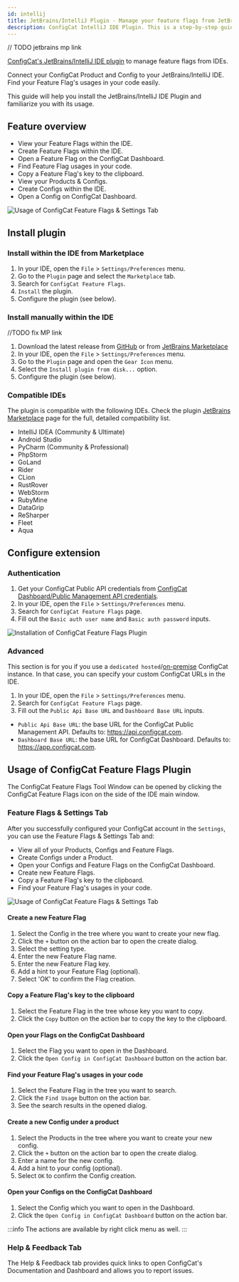 ```yaml
---
id: intellij
title: JetBrains/IntelliJ Plugin - Manage your feature flags from JetBrains/IntelliJ IDEs
description: ConfigCat IntelliJ IDE Plugin. This is a step-by-step guide on how to use the ConfigCat JetBrains/IntelliJ Plugin to manage feature flags in your IDEs.
---
```


// TODO jetbrains mp link

<a href="https://marketplace.visualstudio.com/items?itemName=ConfigCat.configcat-feature-flags" target="_blank">ConfigCat's JetBrains/IntelliJ IDE plugin</a> to manage feature flags from IDEs.

Connect your ConfigCat Product and Config to your JetBrains/IntelliJ IDE. Find your Feature Flag's usages in your code easily.

This guide will help you install the JetBrains/IntelliJ IDE Plugin and familiarize you with its usage.

## Feature overview

- View your Feature Flags within the IDE.
- Create Feature Flags within the IDE.
- Open a Feature Flag on the ConfigCat Dashboard.
- Find Feature Flag usages in your code.
- Copy a Feature Flag's key to the clipboard.
- View your Products & Configs.
- Create Configs within the IDE.
- Open a Config on ConfigCat Dashboard.

<img src="/docs/assets/intellij/usage1.gif" className="zoomable" alt="Usage of ConfigCat Feature Flags & Settings Tab" />

## Install plugin

### Install within the IDE from Marketplace

1. In your IDE, open the `File` > `Settings/Preferences` menu.
1. Go to the `Plugin` page and select the `Marketplace` tab.
1. Search for `ConfigCat Feature Flags`.
1. `Install` the plugin.
1. Configure the plugin (see below).

### Install manually within the IDE

//TODO fix MP link

1. Download the latest release from [GitHub](https://github.com/configcat/intellij-plugin/releases/latest) or from [JetBrains Marketplace](https://github.com/configcat/intellij-plugin/releases/latest)
1. In your IDE, open the `File` > `Settings/Preferences` menu.
1. Go to the `Plugin` page and open the `Gear Icon` menu.
1. Select the `Install plugin from disk...` option.
1. Configure the plugin (see below).

### Compatible IDEs
The plugin is compatible with the following IDEs. Check the plugin [JetBrains Marketplace](https://github.com/configcat/intellij-plugin/releases/latest) page for the full, detailed compatibility list.

- IntelliJ IDEA (Community & Ultimate)
- Android Studio
- PyCharm (Community & Professional)
- PhpStorm
- GoLand
- Rider
- CLion
- RustRover
- WebStorm
- RubyMine
- DataGrip
- ReSharper
- Fleet
- Aqua

## Configure extension

### Authentication

1. Get your ConfigCat Public API credentials from [ConfigCat Dashboard/Public Management API credentials](https://app.configcat.com/my-account/public-api-credentials).
1. In your IDE, open the `File` > `Settings/Preferences` menu.
1. Search for `ConfigCat Feature Flags` page.
1. Fill out the `Basic auth user name` and `Basic auth password` inputs.

<img src="/docs/assets/intellij/auth.gif" className="zoomable" alt="Installation of ConfigCat Feature Flags Plugin" />

### Advanced

This section is for you if you use a `dedicated hosted`/[on-premise](https://configcat.com/on-premise/) ConfigCat instance. In that case, you can specify your custom ConfigCat URLs  in the IDE.

1. In your IDE, open the `File` > `Settings/Preferences` menu.
1. Search for `ConfigCat Feature Flags` page.
1. Fill out the `Public Api Base URL` and `Dashboard Base URL` inputs.

- `Public Api Base URL`: the base URL for the ConfigCat Public Management API. Defaults to: https://api.configcat.com.
- `Dashboard Base URL`: the base URL for ConfigCat Dashboard. Defaults to: https://app.configcat.com.

## Usage of ConfigCat Feature Flags Plugin

The ConfigCat Feature Flags Tool Window can be opened by clicking the ConfigCat Feature Flags icon on the side of the IDE main window.

### Feature Flags & Settings Tab

After you successfully configured your ConfigCat account in the `Settings`, you can use the Feature Flags & Settings Tab and:

- View all of your Products, Configs and Feature Flags.
- Create Configs under a Product.
- Open your Configs and Feature Flags on the ConfigCat Dashboard.
- Create new Feature Flags.
- Copy a Feature Flag's key to the clipboard.
- Find your Feature Flag's usages in your code.

<img src="/docs/assets/intellij/usage2.gif" className="zoomable" alt="Usage of ConfigCat Feature Flags & Settings Tab" />

#### Create a new Feature Flag

1. Select the Config in the tree where you want to create your new flag.
1. Click the `+` button on the action bar to open the create dialog.
1. Select the setting type.
1. Enter the new Feature Flag name.
1. Enter the new Feature Flag key.
1. Add a hint to your Feature Flag (optional).
1. Select 'OK' to confirm the Flag creation.

#### Copy a Feature Flag's key to the clipboard

1. Select the Feature Flag in the tree whose key you want to copy.
1. Click the `Copy` button on the action bar to copy the key to the clipboard.

#### Open your Flags on the ConfigCat Dashboard
1. Select the Flag you want to open in the Dashboard.
1. Click the `Open Config in ConfigCat Dashboard` button on the action bar.

#### Find your Feature Flag's usages in your code

1. Select the Feature Flag in the tree you want to search.
1. Click the `Find Usage` button on the action bar.
1. See the search results in the opened dialog.

#### Create a new Config under a product

1. Select the Products in the tree where you want to create your new config.
1. Click the `+` button on the action bar to open the create dialog.
1. Enter a name for the new config.
1. Add a hint to your config (optional).
1. Select `OK` to confirm the Config creation.

#### Open your Configs on the ConfigCat Dashboard

1. Select the Config which you want to open in the Dashboard.
1. Click the `Open Config in ConfigCat Dashboard` button on the action bar.

:::info
The actions are available by right click menu as well.
:::

### Help & Feedback Tab

The Help & Feedback tab provides quick links to open ConfigCat's Documentation and Dashboard and allows you to report issues.